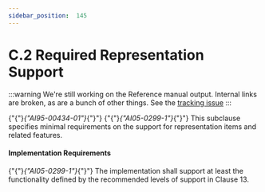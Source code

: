 ---
sidebar_position:  145
---

# C.2 Required Representation Support

:::warning
We're still working on the Reference manual output.  Internal links are broken,
as are a bunch of other things.
See the [tracking issue](https://github.com/ada-lang-io/ada-lang-io/issues/20)
:::


<p>{"{"}<em>{"AI95-00434-01"}</em>{"}"} {"{"}<em>{"AI05-0299-1"}</em>{"}"} This subclause specifies minimal requirements on the support for representation items and related features. </p>

#### Implementation Requirements

<p>{"{"}<em>{"AI05-0299-1"}</em>{"}"} The implementation shall support at least the functionality defined by the recommended levels of support in Clause 13. </p>
